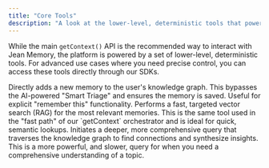 ```yaml
---
title: "Core Tools"
description: "A look at the lower-level, deterministic tools that power the Jean Memory engine."
---
```


While the main `getContext()` API is the recommended way to interact with Jean Memory, the platform is powered by a set of lower-level, deterministic tools. For advanced use cases where you need precise control, you can access these tools directly through our SDKs.

<div class="grid grid-cols-1 md:grid-cols-3 gap-4">
  <Card
    title="add_memory"
    icon="plus"
  >
   Directly adds a new memory to the user's knowledge graph. This bypasses the AI-powered "Smart Triage" and ensures the memory is saved. Useful for explicit "remember this" functionality.
  </Card>
  <Card
    title="search_memory"
    icon="search"
  >
    Performs a fast, targeted vector search (RAG) for the most relevant memories. This is the same tool used in the "fast path" of our `getContext` orchestrator and is ideal for quick, semantic lookups.
  </Card>
  <Card
    title="deep_memory_query"
    icon="brain"
  >
    Initiates a deeper, more comprehensive query that traverses the knowledge graph to find connections and synthesize insights. This is a more powerful, and slower, query for when you need a comprehensive understanding of a topic.
  </Card>
</div>
